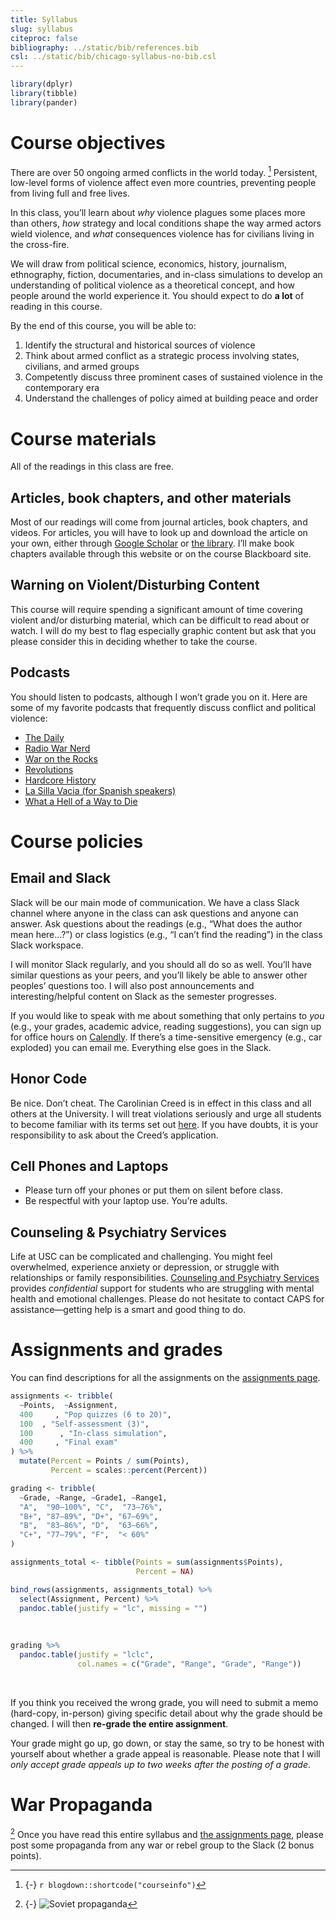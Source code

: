 ```yaml
---
title: Syllabus
slug: syllabus
citeproc: false
bibliography: ../static/bib/references.bib
csl: ../static/bib/chicago-syllabus-no-bib.csl
---
```


```r
library(dplyr)
library(tibble)
library(pander)
```

# Course objectives

<span class="newthought">There are over 50 ongoing armed conflicts in the world today.</span> [^courseinfo] Persistent, low-level forms of violence affect even more countries, preventing people from living full and free lives. 

In this class, you'll learn about *why* violence plagues some places more than others, *how* strategy and local conditions shape the way armed actors wield violence, and *what* consequences violence has for civilians living in the cross-fire. 


We will draw from political science, economics, history, journalism, ethnography, fiction, documentaries, and in-class simulations to develop an understanding of political violence as a theoretical concept, and how people around the world experience it. You should expect to do **a lot** of reading in this course. 


[^courseinfo]: {-}
  `r blogdown::shortcode("courseinfo")`


<span class="newthought">By the end of this course,</span> you will be able to:

1. Identify the structural and historical sources of violence
2. Think about armed conflict as a strategic process involving states, civilians, and armed groups
3. Competently discuss three prominent cases of sustained violence in the contemporary era
4. Understand the challenges of policy aimed at building peace and order 



# Course materials

<span class="newthought">All of the readings in this class are free.</span> 

## Articles, book chapters, and other materials

Most of our readings will come from journal articles, book chapters, and videos. For articles, you will have to look up and download the article on your own, either through [Google Scholar](https://scholar.google.com/) or [the library](https://sc.edu/about/offices_and_divisions/university_libraries/index.php). I'll make book chapters available through this website or on the course Blackboard
site.  


    
## Warning on Violent/Disturbing Content


This course will require spending a significant amount of time covering violent and/or disturbing material, which can be difficult to read about or watch. I will do my best to flag especially graphic content but ask that you please consider this in deciding whether to take the course. 


## Podcasts

You should listen to podcasts, although I won't grade you on it. Here are some of my favorite podcasts that frequently discuss conflict and political violence:  


- [The Daily](https://www.nytimes.com/column/the-daily)
- [Radio War Nerd](https://www.patreon.com/radiowarnerd)
- [War on the Rocks](https://warontherocks.com/)
- [Revolutions](https://www.revolutionspodcast.com/)
- [Hardcore History](https://www.dancarlin.com/hardcore-history-series/)
- [La Silla Vacia (for Spanish speakers)](https://lasillavacia.com/silla-llena/podcasts)
- [What a Hell of a Way to Die](https://soundcloud.com/hellofawaytodie)



# Course policies


## Email and Slack


<span class="newthought">Slack will be our main mode of communication.</span> We have a class Slack channel where anyone in the class can ask questions and anyone can answer. Ask questions about the readings (e.g., "What does the author mean here...?") or class logistics (e.g., "I can't find the reading") in the class Slack workspace. 

I will monitor Slack regularly, and you should all do so as well. You'll have similar questions as your peers, and you'll likely be able to answer other peoples' questions too. I will also post announcements and interesting/helpful content on Slack as the semester progresses.

If you would like to speak with me about something that only pertains to *you* (e.g., your grades, academic advice, reading suggestions), you can sign up for office hours on [Calendly](https://calendly.com/juan-f-tellez). If there's a time-sensitive emergency (e.g., car exploded) you can email me. Everything else goes in the Slack. 



## Honor Code

<span class="newthought">Be nice. Don't cheat.</span> The Carolinian Creed is in effect in this class and all others at the University. I will treat violations seriously and urge all students to become familiar with its terms set out [here](https://www.sc.edu/about/offices_and_divisions/student_conduct_and_academic_integrity/index.php). If you have doubts, it is your responsibility to ask about the Creed’s application.


## Cell Phones and Laptops


- Please turn off your phones or put them on silent before class. 
- Be respectful with your laptop use. You're adults.




## Counseling & Psychiatry Services


Life at USC can be complicated and challenging. You might feel overwhelmed, experience anxiety or depression, or struggle with relationships or family responsibilities. [Counseling and Psychiatry Services](https://sc.edu/about/offices_and_divisions/student_health_services/medical-services/counseling-and-psychiatry/index.php) provides *confidential* support for students who are struggling with mental health and emotional challenges. Please do not hesitate to contact CAPS for assistance—getting help is a smart and good thing to do.



# Assignments and grades

<span class="newthought">You can find descriptions</span> for all the assignments on the [assignments page](/assignments/).

```r
assignments <- tribble(
  ~Points,  ~Assignment,
  400     , "Pop quizzes (6 to 20)",
  100  , "Self-assessment (3)",
  100      , "In-class simulation",
  400     , "Final exam"
) %>%
  mutate(Percent = Points / sum(Points),
         Percent = scales::percent(Percent))

grading <- tribble(
  ~Grade, ~Range, ~Grade1, ~Range1,
  "A",  "90–100%", "C",  "73–76%",
  "B+", "87–89%", "D+", "67–69%",
  "B",  "83–86%", "D",  "63–66%",
  "C+", "77–79%", "F",  "< 60%"
)
```

```r
assignments_total <- tibble(Points = sum(assignments$Points),
                            Percent = NA)

bind_rows(assignments, assignments_total) %>% 
  select(Assignment, Percent) %>% 
  pandoc.table(justify = "lc", missing = "")
```

\

```r
grading %>%
  pandoc.table(justify = "lclc", 
               col.names = c("Grade", "Range", "Grade", "Range"))
```

\

<span class="newthought">If you think you received the wrong grade</span>, you will need to submit a memo (hard-copy, in-person) giving specific detail about why the grade should be changed. I will then **re-grade the entire assignment**. 

Your grade might go up, go down, or stay the same, so try to be honest with yourself about whether a grade appeal is reasonable. Please note that I will *only accept grade appeals up to two weeks after the posting of a grade*.


# War Propaganda

[^propaganda] <span class="newthought">Once you have read</span> this entire syllabus and [the assignments page](/assignments/), please post some propaganda from any war or rebel group to the Slack (2 bonus points).

[^propaganda]: {-}
  ![Soviet propaganda](https://d3i6fh83elv35t.cloudfront.net/newshour/app/uploads/2017/07/GettyImages-541320861-1024x683.jpg)
